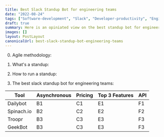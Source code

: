 ```yaml
---
title: Best Slack Standup Bot for engineering teams
date: "2022-08-24"
tags: ["Software-development", "Slack", "Developer-productivity", "Engineering-manager"]
draft: true
summary: Here is an opiniated view on the best standup bot for engineering teams. We've compared them in a table for you to see.
images: []
layout: PostLayout
canonicalUrl: best-slack-standup-bot-engineering-teams
---
```


0. Agile methodology:

1. What's a standup:

2. How to run a standup:

3. The best slack standup bot for engineering teams:

| Tool       | Asynchronous | Pricing | Top 3 Features | API |
| ---------- | ------------ | ------- | -------------- | --- |
| Dailybot   | B1           | C1      | E1             | F1  |
| Spinach.io | B2           | C2      | E2             | F2  |
| Troopr     | B3           | C3      | E3             | F3  |
| GeekBot    | B3           | C3      | E3             | F3  |

